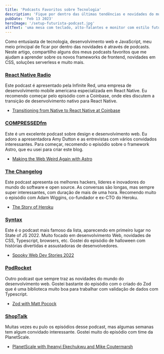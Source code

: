 ```yaml
---
title: 'Podcasts Favoritos sobre Tecnologia'
description: 'Fique por dentro das últimas tendências e novidades do mundo da tecnologia com estes podcasts incríveis.'
pubDate: 'Feb 13 2023'
heroImage: '/setup-futurista-podcast.jpg'
altText: 'uma mesa com teclado, alto-falantes e monitor com estilo futurista'
---
```


Como entusiasta de tecnologia, desenvolvimento web e JavaScript, meu meio principal de ficar por dentro das novidades é através de podcasts. Neste artigo, compartilho alguns dos meus podcasts favoritos que me ajudam a aprender sobre os novos frameworks de frontend, novidades em CSS, soluções serverless e muito mais.


### [React Native Radio](https://open.spotify.com/show/28hPRLml3FbP14FCYtlOvg?si=f0cd1010da8c4475)

Este podcast é apresentado pela Infinite Red, uma empresa de desenvolvimento mobile americana especializada em React Native. Eu recomendo começar pelo episódio com a Coinbase, onde eles discutem a transição de desenvolvimento nativo para React Native.

- [Transitioning from Native to React Native at Coinbase](https://open.spotify.com/episode/7z4ejJOUouGYNpMFYQVuO4)

### [COMPRESSEDfm](https://open.spotify.com/show/7Er1m8VEzRNu59ZhaS18WY)

Este é um excelente podcast sobre design e desenvolvimento web. Eu adoro a apresentadora Amy Dutton e as entrevistas com vários convidados interessantes. Para começar, recomendo o episódio sobre o framework Astro, que eu usei para criar este blog.

- [Making the Web Weird Again with Astro](https://open.spotify.com/episode/0StBL1uw96DevWOHOfOaVA)

### [The Changelog](https://open.spotify.com/show/5bBki72YeKSLUqyD94qsuJ)

Este podcast apresenta os melhores hackers, líderes e inovadores do mundo do software e open source. As conversas são longas, mas sempre super interessantes, com duração de mais de uma hora. Recomendo muito o episódio com Adam Wiggins, co-fundador e ex-CTO do Heroku.

- [The Story of Heroku](https://open.spotify.com/episode/3nEwB6apkvUpwk8W9KgzEF)

### [Syntax](https://open.spotify.com/show/4kYCRYJ3yK5DQbP5tbfZby)

Este é o podcast mais famoso da lista, aparecendo em primeiro lugar no State of JS 2022.  Muito focado em desenvolvimento Web, novidades de CSS, Typescript, browsers, etc. Gostei do episódio de halloween com histórias divertidas e assustadoras de desenvolvedores.

- [Spooky Web Dev Stories 2022](https://open.spotify.com/episode/1ayyziSncWIOL0OthqiDvA)

### [PodRocket](https://open.spotify.com/show/6oFuKu89C9X1wQ7bT0QEM2)
Outro podcast que sempre traz as novidades do mundo do desenvolvimento web. Gostei bastante do episódio com o criado do Zod que é uma biblioteca muito boa para trabalhar com validação de dados com Typescript.

- [Zod with Matt Pocock](https://open.spotify.com/episode/6M0EsRlPoQa4OmBNh2CV8e)

### [ShopTalk](https://open.spotify.com/show/2PUoQB330ft0sTzSNoCPrH)

Muitas vezes eu pulo os episódios desse podcast, mas algumas semanas tem algum convidado interessante. Gostei muito do episódio com time da PlanetScale.

- [PlanetScale with Iheanyi Ekechukwu and Mike Coutermarsh](https://open.spotify.com/episode/2SLMMKBJQVKEJWxLmQ4aIF)
